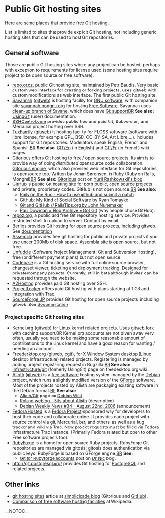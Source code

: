 = Public Git hosting sites =
Here are some places that provide free Git hosting.

List is limited to sites that provide explicit Git hosting, not including generic hosting sites that can be used to host Git repositories.

== General software ==
Those are public Git hosting sites where any project can be hosted, perhaps with exception to requirements for license used (some hosting sites require project to be open source or free software).

* [http://repo.or.cz/ repo.or.cz], public Git hosting site, maintained by Petr Baudis.  Very basic custom web interface for creating or forking projects, uses gitweb with custom modifications as web interface.  The first public Git hosting site.
* [http://savannah.gnu.org Savannah] ([http://git.sv.gnu.org/gitweb/ gitweb]) is hosting facility for [http://www.gnu.org/gnu/thegnuproject.html GNU software], with companion site [http://savannah.nongnu.org savannah.nongnu.org] for hosting [http://www.gnu.org/philosophy/free-sw.html Free Software].  Savannah uses [https://savannah.nongnu.org/p/savane-cleanup clean-up branch of Savane], which does have [https://savannah.gnu.org/maintenance/Git Git support][[BR]] <b>See also:</b> [http://savannah.gnu.org/maintenance/UsingGit [[UsingGit]]] (user) documentation.
* [http://sshcontrol.com/ SSHControl.com] provides public free and paid Git, Subversion, and Mercurial project hosting over SSH.
* [http://tuxfamily.org TuxFamily] ([http://git.tuxfamily.org/ gitweb]) is hosting facility for FLOSS software (software with libre license, for example GPL, BSD, CC-BY-SA, Art Libre,...).  Includes support for Git repositories.  Moderators speak English, French and Spanish.[[BR]] <b>See also:</b> [http://faq.tuxfamily.org/GIT/En GIT/En] (in English) and [http://faq.tuxfamily.org/GIT/Fr GIT/Fr] (in French) wiki pages.
* [http://gitorious.org/ Gitorious] offers Git hosting to free / open source projects.  Its aim is to provide way of doing <i>distributed</i> opensource code collaboration.  [http://gitorious.org/projects/gitorious Gitorious engine], which also provides web interface for Git repositories, is opensource too.   Written by Johan Sørensen, in Ruby (Ruby on Rails, Mongrel)[[BR]] <b>See also:</b> [http://rashkovskii.com/articles/2008/1/9/gitorious Gitorious] post on [http://rashkovskii.com/ Yurii Rashkowskii's blog]
* [http://github.com/ GitHub] is public Git hosting site for both public, open source projects and private, proprietary codes.  Git<code><nowiki></nowiki></code>Hub is not open source.[[BR]] <b>See also:</b>
** [http://railsontherun.com/2008/3/3/how-to-use-github-and-submit-a-patch Rails on the Run - How to use github and submit a patch]
** [http://tomayko.com/writings/github-is-myspace-for-hackers GitHub: My Kind of Social Software] by Ryan Tomayko
** [http://railstips.org/2008/2/16/git-and-github Git and GitHub // [[RailsTips]].org by John Nunemaker]
** [http://pauldowman.com/2008/07/26/got-git/ Paul Dowman » Blog Archive » Got Git] (why people chose Git<code><nowiki></nowiki></code>Hub).
* [http://repoz.org/ repoz.org], a public and free Git repository hosting service.  Provides restricted shell to upload to server.  Contact by email.
* [http://www.berlios.de Berlios] provides Git hosting for open source projects, including gitweb. See [http://developer.berlios.de/docman/display_doc.php?docid=1812&group_id=2 documentation]
* [http://www.assembla.com Assembla] provides free git hosting for public and private projects if you use under 200Mb of disk space. [http://trac-git.assembla.com/breakout/browser Assembla site] is open source, but not free.
* [http://unfuddle.com/ Unfuddle] (Software Project Management: Git and Subversion Hosting), free (or different payment plans) but not open source.
* [http://codebasehq.com Codebase] is a Git hosting service with full online source browser, changeset viewer, ticketing and deployment tracking. Designed for private/company projects. Currently, still in beta although invites can be requested through the website.
* [http://www.a2hosting.com/ A2Hosting] provides paid Git hosting over SSH.
* [http://www.projectlocker.com ProjectLocker] offers paid Git hosting with plans starting at 1 GB and integration with Trac.
* [http://sourceforge.jp/ SourceForge.JP] provides Git hosting for open source projects, including gitweb.  See [http://sourceforge.jp/forum/forum.php?forum_id=16362 documentation]
=== Project specific Git hosting sites ===
* [http://www.kernel.org Kernel.org] ([http://git.kernel.org/ gitweb]) for Linux kernel related projects.  Uses [http://git.kernel.org/?p=git/warthog9/gitweb.git gitweb fork] with caching support.[[BR]] Kernel.org accounts are not given away very often, usually you need to be making some reasonable amount of contributions to the Linux kernel and have a good reason for wanting / needing an account.
* [http://www.freedesktop.org/wiki/ Freedesktop.org] ([http://gitweb.freedesktop.org gitweb], [http://cgit.freedesktop.org/ cgit]), for X Window System desktop (Linux desktop infrastructure) related projects.  Registering is managed by adding project registering request in Bugzilla.[[BR]] <b>See also:</b> [http://www.freedesktop.org/wiki/Infrastructure/git Infrastructure/git] (formerly Using<code><nowiki></nowiki></code>Git) page on freedesktop.org wiki.
* [http://alioth.debian.org/ Alioth] ([http://git.debian.org/ gitweb]) is a [http://www.debian.org/social_contract#guidelines free software] hosting system managed by the [http://www.debian.org/ Debian] project, which runs a slightly modified version of the [http://gforge.org/ GForge] software.  Most of the projects hosted by Alioth are packaging existing software in the Debian format.[[BR]] <b>See also:</b>
** [http://wiki.debian.org/Alioth/Git Alioth/Git] page on [http://wiki.debian.org/ Debian Wiki]
** [http://roland.entierement.nu/blog/2006/08/17/bits-about-alioth.html Roland weblog - Bits about Alioth] (description)
** [http://www.debian.org/News/weekly/2006/34/ Debian Weekly News #34 - August 22nd, 2006] (announcement)
* [http://hosted.fedoraproject.org Fedora Hosted] is a [http://fedoraproject.org/ Fedora Project]-sponsored way for developers to host their code and collaborate online.  It provides each project with source control via git, Mercurial, bzr, and others, as well as a bug tracker and wiki via Trac.  New project requests must be filled via Fedora Inftastructure Trac instance.  (Primarily Fedora related but open to other Free software projects too).
* [http://rubyforge.org/ RubyForge] is a home for open source Ruby projects.  Ruby<code><nowiki></nowiki></code>Forge Git repositories are managed via gitosis; gitosis does authentication via public keys.  Ruby<code><nowiki></nowiki></code>Forge is based on GForge engine.[[BR]] <b>See:</b>
** [http://drnicwilliams.com/2008/04/08/git-for-rubyforge-accounts/ Git for Rubyforge accounts] post on [http://drnicwilliams.com/ Dr Nic] blog.
* http://git.postgresql.org/ provides Git hosting for [http://www.postgresql.org/ PostgreSQL] and related projects.
== Other links ==
* [http://www.simplicidade.org/notes/archives/2008/03/git_hosting_sit.html git hosting sites] article at [http://www.simplicidade.org/notes/ simplicidade blog] (Gitorious and [[GitHub]]).
* [[WikiPedia:Comparison_of_free_software_hosting_facilities|Comparison of free software hosting facilities]] at Wikipedia.

__NOTOC__